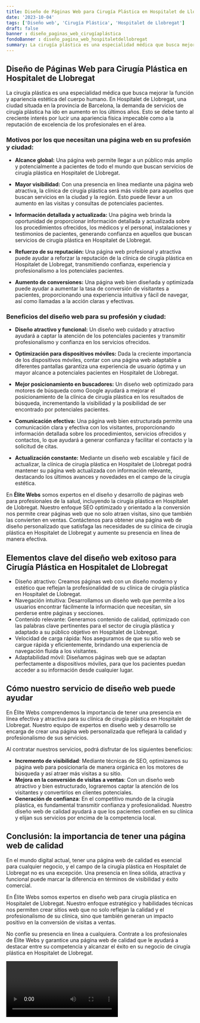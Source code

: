 ```yaml
---
title: Diseño de Páginas Web para Cirugía Plástica en Hospitalet de Llobregat
date: '2023-10-04'
tags: ['Diseño web', 'Cirugía Plástica', 'Hospitalet de Llobregat']
draft: false
banner : diseño_paginas_web_cirugíaplástica
fondoBanner : diseño_pagina_web_hospitaletdellobregat
summary: La cirugía plástica es una especialidad médica que busca mejorar la función y apariencia estética del cuerpo humano. En Hospitalet de Llobregat, una ciudad situada en la provincia de Barcelona, la demanda de servicios de cirugía plástica ha ido en aumento en los últimos años. Esto se debe tanto al creciente interés por lucir una apariencia física impecable como a la reputación de excelencia de los profesionales en el área.
---
```


## **Diseño de Páginas Web para Cirugía Plástica en Hospitalet de Llobregat**

La cirugía plástica es una especialidad médica que busca mejorar la función y apariencia estética del cuerpo humano. En Hospitalet de Llobregat, una ciudad situada en la provincia de Barcelona, la demanda de servicios de cirugía plástica ha ido en aumento en los últimos años. Esto se debe tanto al creciente interés por lucir una apariencia física impecable como a la reputación de excelencia de los profesionales en el área.

### Motivos por los que necesitan una página web en su profesión y ciudad:

- **Alcance global:** Una página web permite llegar a un público más amplio y potencialmente a pacientes de todo el mundo que buscan servicios de cirugía plástica en Hospitalet de Llobregat.

- **Mayor visibilidad:** Con una presencia en línea mediante una página web atractiva, la clínica de cirugía plástica será más visible para aquellos que buscan servicios en la ciudad y la región. Esto puede llevar a un aumento en las visitas y consultas de potenciales pacientes.

- **Información detallada y actualizada:** Una página web brinda la oportunidad de proporcionar información detallada y actualizada sobre los procedimientos ofrecidos, los médicos y el personal, instalaciones y testimonios de pacientes, generando confianza en aquellos que buscan servicios de cirugía plástica en Hospitalet de Llobregat.

- **Refuerzo de su reputación:** Una página web profesional y atractiva puede ayudar a reforzar la reputación de la clínica de cirugía plástica en Hospitalet de Llobregat, transmitiendo confianza, experiencia y profesionalismo a los potenciales pacientes.

- **Aumento de conversiones:** Una página web bien diseñada y optimizada puede ayudar a aumentar la tasa de conversión de visitantes a pacientes, proporcionando una experiencia intuitiva y fácil de navegar, así como llamadas a la acción claras y efectivas.

### Beneficios del diseño web para su profesión y ciudad:

- **Diseño atractivo y funcional:** Un diseño web cuidado y atractivo ayudará a captar la atención de los potenciales pacientes y transmitir profesionalismo y confianza en los servicios ofrecidos.

- **Optimización para dispositivos móviles:** Dada la creciente importancia de los dispositivos móviles, contar con una página web adaptable a diferentes pantallas garantiza una experiencia de usuario óptima y un mayor alcance a potenciales pacientes en Hospitalet de Llobregat.

- **Mejor posicionamiento en buscadores:** Un diseño web optimizado para motores de búsqueda como Google ayudará a mejorar el posicionamiento de la clínica de cirugía plástica en los resultados de búsqueda, incrementando la visibilidad y la posibilidad de ser encontrado por potenciales pacientes.

- **Comunicación efectiva:** Una página web bien estructurada permite una comunicación clara y efectiva con los visitantes, proporcionando información detallada sobre los procedimientos, servicios ofrecidos y contactos, lo que ayudará a generar confianza y facilitar el contacto y la solicitud de citas.

- **Actualización constante:** Mediante un diseño web escalable y fácil de actualizar, la clínica de cirugía plástica en Hospitalet de Llobregat podrá mantener su página web actualizada con información relevante, destacando los últimos avances y novedades en el campo de la cirugía estética.

En **Élite Webs** somos expertos en el diseño y desarrollo de páginas web para profesionales de la salud, incluyendo la cirugía plástica en Hospitalet de Llobregat. Nuestro enfoque SEO optimizado y orientado a la conversión nos permite crear páginas web que no solo atraen visitas, sino que también las convierten en ventas. Contáctenos para obtener una página web de diseño personalizado que satisfaga las necesidades de su clínica de cirugía plástica en Hospitalet de Llobregat y aumente su presencia en línea de manera efectiva.

<GifSeo />

<Cta />

## Elementos clave del diseño web exitoso para Cirugía Plástica en Hospitalet de Llobregat

- Diseño atractivo: Creamos páginas web con un diseño moderno y estético que reflejan la profesionalidad de su clínica de cirugía plástica en Hospitalet de Llobregat. 
- Navegación intuitiva: Desarrollamos un diseño web que permite a los usuarios encontrar fácilmente la información que necesitan, sin perderse entre páginas y secciones.
- Contenido relevante: Generamos contenido de calidad, optimizado con las palabras clave pertinentes para el sector de cirugía plástica y adaptado a su público objetivo en Hospitalet de Llobregat.
- Velocidad de carga rápida: Nos aseguramos de que su sitio web se cargue rápida y eficientemente, brindando una experiencia de navegación fluida a los visitantes.
- Adaptabilidad móvil: Diseñamos páginas web que se adaptan perfectamente a dispositivos móviles, para que los pacientes puedan acceder a su información desde cualquier lugar.

## Cómo nuestro servicio de diseño web puede ayudar

En Élite Webs comprendemos la importancia de tener una presencia en línea efectiva y atractiva para su clínica de cirugía plástica en Hospitalet de Llobregat. Nuestro equipo de expertos en diseño web y desarrollo se encarga de crear una página web personalizada que reflejará la calidad y profesionalismo de sus servicios.

Al contratar nuestros servicios, podrá disfrutar de los siguientes beneficios:

- **Incremento de visibilidad**: Mediante técnicas de SEO, optimizamos su página web para posicionarla de manera orgánica en los motores de búsqueda y así atraer más visitas a su sitio.
- **Mejora en la conversión de visitas a ventas**: Con un diseño web atractivo y bien estructurado, lograremos captar la atención de los visitantes y convertirlos en clientes potenciales. 
- **Generación de confianza**: En el competitivo mundo de la cirugía plástica, es fundamental transmitir confianza y profesionalidad. Nuestro diseño web de calidad ayudará a que los pacientes confíen en su clínica y elijan sus servicios por encima de la competencia local.

## Conclusión: la importancia de tener una página web de calidad

En el mundo digital actual, tener una página web de calidad es esencial para cualquier negocio, y el campo de la cirugía plástica en Hospitalet de Llobregat no es una excepción. Una presencia en línea sólida, atractiva y funcional puede marcar la diferencia en términos de visibilidad y éxito comercial.

En Élite Webs somos expertos en diseño web para cirugía plástica en Hospitalet de Llobregat. Nuestro enfoque estratégico y habilidades técnicas nos permiten crear sitios web que no solo reflejan la calidad y el profesionalismo de su clínica, sino que también generan un impacto positivo en la conversión de visitas a ventas.

No confíe su presencia en línea a cualquiera. Contrate a los profesionales de Élite Webs y garantice una página web de calidad que le ayudará a destacar entre su competencia y alcanzar el éxito en su negocio de cirugía plástica en Hospitalet de Llobregat.

<Video />

<CtaBot job='Cirugía Plástica' city='Hospitalet de Llobregat'/>

<Gmaps query='Hospitalet de Llobregat+españa+maps' />